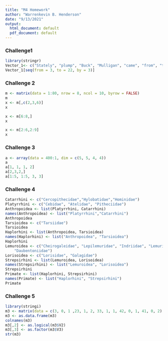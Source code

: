 ```yaml
---
title: "M4 Homework"
author: "Warrenkevin B. Henderson"
date: "9/13/2021"
output:
  html_document: default
  pdf_document: default
---
```


### Challenge1
```r
library(stringr)
Vector_1<- c("Stately", "plump", "Buck", "Mulligan", "came", "from", "the", "stairhead", "bearing", "a", "bowl", "of", "lather", "on", "which", "a", "mirror", "and", "a", "razor", "lay", "crossed")
Vector_1[seq(from = 3, to = 22, by = 3)]
```
### Challenge 2

```r
m <- matrix(data = 1:80, nrow = 8, ncol = 10, byrow = FALSE)
m
x <- m[,c(2,3,6)]
x

x <- m[6:8,]
x

x <- m[2:6,2:9]
x
```
### Challenge 3

```r
a <- array(data = 400:1, dim = c(5, 5, 4, 4))
a
a[1, 1, 1, 2]
a[2,3,2,]
a[1:5, 1:5, 3, 3]
```

### Challenge 4
```r
Catarrhini <- c("Cercopithecidae","Hylobatidae","Hominidae")
Platyrrhini <- c("Cebidae", "Atelidae", "Pitheciidae")
Anthropoidea <- list(Platyrrhini, Catarrhini)
names(Anthropoidea) <- list("Platyrrhini","Catarrhini")
Anthropoidea
Tarsioidea <- c("Tarsiidae")
Tarsioidea
Haplorhini <- list(Anthropoidea, Tarsioidea)
names(Haplorhini) <- list("Anthropoidea", "Tarsioidea")
Haplorhini
Lemuroidea <- c("Cheirogaleidae", "Lepilemuridae", "Indriidae", "Lemuridae",
    "Daubentoniidae")
Lorisoidea <- c("Lorisidae", "Galagidae")
Strepsirhini <- list(Lemuroidea, Lorisoidea)
names(Strepsirhini) <- list("Lemuroidea", "Lorisoidea")
Strepsirhini
Primate <- list(Haplorhini, Strepsirhini)
names(Primate) <- list("Haplorhini", "Strepsirhini")
Primate
```

### Challenge 5

```r
library(stringi)
m3 <- matrix(data = c(3, 0, 1 ,23, 1, 2, 33, 1, 1, 42, 0, 1, 41, 0, 2), nrow = 5, ncol = 3, byrow = TRUE)
m3 <- as.data.frame(m3)
colnames(m3)
m3[,2] <- as.logical(m3$V2)
m3[,3] <- as.factor(m3$V3)
str(m3)
```